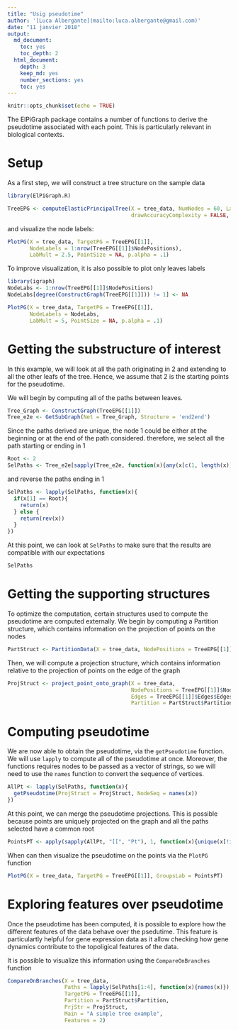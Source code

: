 ```yaml
---
title: "Usig pseudotime"
author: '[Luca Albergante](mailto:luca.albergante@gmail.com)'
date: "11 janvier 2018"
output:
  md_document:
    toc: yes
    toc_depth: 2
  html_document:
    depth: 3
    keep_md: yes
    number_sections: yes
    toc: yes
---
```


```r
knitr::opts_chunk$set(echo = TRUE)
```

The ElPiGraph package contains a number of functions to derive the pseudotime associated with each point. This is particularly relevant in biological contexts. 

# Setup

As a first step, we will construct a tree structure on the sample data

```r
library(ElPiGraph.R)

TreeEPG <- computeElasticPrincipalTree(X = tree_data, NumNodes = 60, Lambda = .03, Mu = .01,
                                       drawAccuracyComplexity = FALSE, drawEnergy = FALSE)

```

and visualize the node labels:

```r
PlotPG(X = tree_data, TargetPG = TreeEPG[[1]],
       NodeLabels = 1:nrow(TreeEPG[[1]]$NodePositions),
       LabMult = 2.5, PointSize = NA, p.alpha = .1)
```

To improve visualization, it is also possible to plot only leaves labels 


```r
library(igraph)
NodeLabs <- 1:nrow(TreeEPG[[1]]$NodePositions)
NodeLabs[degree(ConstructGraph(TreeEPG[[1]])) != 1] <- NA

PlotPG(X = tree_data, TargetPG = TreeEPG[[1]],
       NodeLabels = NodeLabs,
       LabMult = 5, PointSize = NA, p.alpha = .1)
```


# Getting the substructure of interest

In this example, we will look at all the path originating in 2 and extending to all the other leafs of the tree. Hence, we assume that 2 is the starting points for the pseudotime.

We will begin by computing all of the paths between leaves.

```r
Tree_Graph <- ConstructGraph(TreeEPG[[1]])
Tree_e2e <- GetSubGraph(Net = Tree_Graph, Structure = 'end2end')
```

Since the paths derived are unique, the node 1 could be either at the beginning or at the end of the path considered. therefore, we select all the path starting or ending in 1

```r
Root <- 2
SelPaths <- Tree_e2e[sapply(Tree_e2e, function(x){any(x[c(1, length(x))] == Root)})]
```

and reverse the paths ending in 1

```r
SelPaths <- lapply(SelPaths, function(x){
  if(x[1] == Root){
    return(x)
  } else {
    return(rev(x))
  }
})

```

At this point, we can look at `SelPaths` to make sure that the results are compatible with our expectations

```r
SelPaths
```

# Getting the supporting structures

To optimize the computation, certain structures used to compute the pseudotime are computed externally. We begin by computing a Partition structure, which contains information on the projection of points on the nodes

```r
PartStruct <- PartitionData(X = tree_data, NodePositions = TreeEPG[[1]]$NodePositions)
```

Then, we will compute a projection structure, which contains information relative to the projection of points on the edge of the graph

```r
ProjStruct <- project_point_onto_graph(X = tree_data,
                                       NodePositions = TreeEPG[[1]]$NodePositions,
                                       Edges = TreeEPG[[1]]$Edges$Edges,
                                       Partition = PartStruct$Partition)
```

# Computing pseudotime

We are now able to obtain the pseudotime, via the `getPseudotime` function. We will use `lapply` to compute all of the pseudotime at once. Moreover, the functions requires nodes to be passed as a vector of strings, so we will need to use the `names` function to convert the sequence of vertices.

```r
AllPt <- lapply(SelPaths, function(x){
  getPseudotime(ProjStruct = ProjStruct, NodeSeq = names(x))
})
```

At this point, we can merge the pseudotime projections. This is possible because points are uniquely projected on the graph and all the paths selected have a common root

```r
PointsPT <- apply(sapply(AllPt, "[[", "Pt"), 1, function(x){unique(x[!is.na(x)])})
```

When can then visualize the pseudotime on the points via the `PlotPG` function 

```r
PlotPG(X = tree_data, TargetPG = TreeEPG[[1]], GroupsLab = PointsPT)
```

# Exploring features over pseudotime

Once the pseudotime has been computed, it is possible to explore how the different features of the data behave over the psedutime. This feature is particulartly helpful for gene expression data as it allow checking how gene dynamics contribute to the topoligical features of the data.

It is possible to visualize this information using the `CompareOnBranches` function

```r
CompareOnBranches(X = tree_data,
                  Paths = lapply(SelPaths[1:4], function(x){names(x)}),
                  TargetPG = TreeEPG[[1]],
                  Partition = PartStruct$Partition,
                  PrjStr = ProjStruct,
                  Main = "A simple tree example",
                  Features = 2)
```
